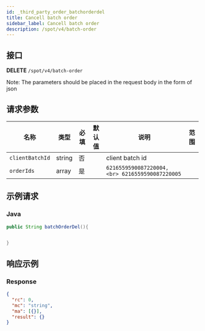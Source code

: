 ```yaml
---
id: _third_party_order_batchorderdel
title: Cancell batch order
sidebar_label: Cancell batch order
description: /spot/v4/batch-order
---
```


## 接口

**DELETE** `/spot/v4/batch-order`

Note: The parameters should be placed in the request body in the form of json

## 请求参数

| 名称 | 类型 | 必填 | 默认值 | 说明 | 范围 |
| --- | --- | --- | --- | --- | --- |
| `clientBatchId` | string | 否 |  | client batch id |  |
| `orderIds` | array | 是 |  | `6216559590087220004, <br> 6216559590087220005` |  |

## 示例请求

### Java

```java
public String batchOrderDel(){


}
```

## 响应示例

### Response

```json
{
  "rc": 0,
  "mc": "string",
  "ma": [{}],
  "result": {}
}
```
